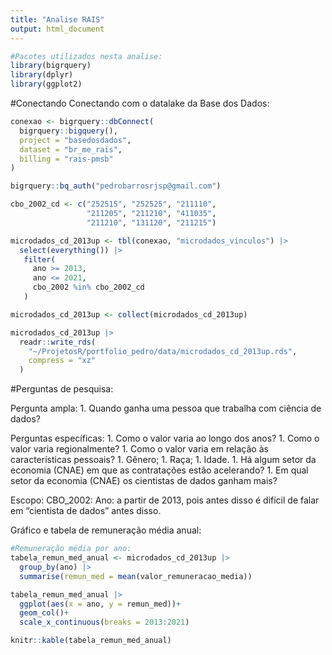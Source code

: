 ```yaml
---
title: "Analise RAIS"
output: html_document
---
```


```r
#Pacotes utilizados nesta analise:
library(bigrquery)
library(dplyr)
library(ggplot2)

```

#Conectando
Conectando com o datalake da Base dos Dados:

```r
conexao <- bigrquery::dbConnect(
  bigrquery::bigquery(),
  project = "basedosdados",
  dataset = "br_me_rais",
  billing = "rais-pmsb"
)

bigrquery::bq_auth("pedrobarrosrjsp@gmail.com")

cbo_2002_cd <- c("252515", "252525", "211110",
                 "211205", "211210", "411035",
                 "211210", "131120", "211215")

microdados_cd_2013up <- tbl(conexao, "microdados_vinculos") |>
  select(everything()) |>
   filter(
     ano >= 2013,
     ano <= 2021,
     cbo_2002 %in% cbo_2002_cd
   )

microdados_cd_2013up <- collect(microdados_cd_2013up)

microdados_cd_2013up |>
  readr::write_rds(
    "~/ProjetosR/portfolio_pedro/data/microdados_cd_2013up.rds",
    compress = "xz"
  )

```

#Perguntas de pesquisa:

Pergunta ampla:
1. Quando ganha uma pessoa que trabalha com ciência de dados?

Perguntas específicas:
1. Como o valor varia ao longo dos anos?
1. Como o valor varia regionalmente?
1. Como o valor varia em relação às características pessoais?
    1. Gênero;
    1. Raça;
    1. Idade.
1. Há algum setor da economia (CNAE) em que as contratações estão acelerando?
1. Em qual setor da economia (CNAE) os cientistas de dados ganham mais?

Escopo:
CBO_2002:
Ano: a partir de 2013, pois antes disso é difícil de falar em "cientista de dados" antes disso.

Gráfico e tabela de remuneração média anual:
```r

#Remuneração média por ano:
tabela_remun_med_anual <- microdados_cd_2013up |>
  group_by(ano) |>
  summarise(remun_med = mean(valor_remuneracao_media))

tabela_remun_med_anual |>
  ggplot(aes(x = ano, y = remun_med))+
  geom_col()+
  scale_x_continuous(breaks = 2013:2021)

knitr::kable(tabela_remun_med_anual)

```

